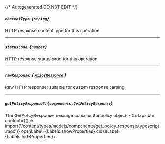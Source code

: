 {/* Autogenerated DO NOT EDIT  */}

##### `contentType`: *{`string`}*
HTTP response content type for this operation

---
##### `statusCode`: *{`number`}*
HTTP response status code for this operation

---
##### `rawResponse`: [*{ `AxiosResponse` }*](https://axios-http.com/docs/res_schema)
Raw HTTP response; suitable for custom response parsing

---
##### `getPolicyResponse?`: *{`components.GetPolicyResponse`}*
The GetPolicyResponse message contains the policy object.
<Collapsible content={() => import('/content/types/models/components/get_policy_response/typescript.mdx')} openLabel={Labels.showProperties} closeLabel={Labels.hideProperties}>
</Collapsible>


